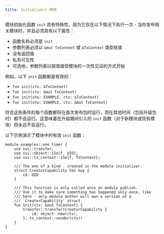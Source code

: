```yaml
---
title: Initializers 模块
---
```


模块初始化函数 `init` 具有特殊性，因为它仅在以下情况下执行一次 - 当你发布相关模块时，并且必须具有以下属性：

- 函数名称必须是 `init`
- 参数列表必须以 `&mut TxContext` 或 `&TxContext` 类型结束
- 没有返回值
- 私有可见性
- 可选地，参数列表以按值接受模块的一次性见证的方式开始

例如，以下 `init` 函数都是有效的：

- `fun init(ctx: &TxContext)`
- `fun init(ctx: &mut TxContext)`
- `fun init(otw: EXAMPLE, ctx: &TxContext)`
- `fun init(otw: EXAMPLE, ctx: &mut TxContext)`

符合这些条件的每个函数都将在首次发布包时运行，而在其他时间（包括升级包时）都不会运行。这意味着在升级期间引入的 `init` 函数（对于新模块或现有模块）将永远不会运行。

以下示例演示了模块中的有效 `init` 函数：

```move
module examples::one_timer {
    use sui::transfer;
    use sui::object::{Self, UID};
    use sui::tx_context::{Self, TxContext};

    /// The one of a kind - created in the module initializer.
    struct CreatorCapability has key {
        id: UID
    }

    /// This function is only called once on module publish.
    /// Use it to make sure something has happened only once, like
    /// here - only module author will own a version of a
    /// `CreatorCapability` struct.
    fun init(ctx: &mut TxContext) {
        transfer::transfer(CreatorCapability {
            id: object::new(ctx),
        }, tx_context::sender(ctx))
    }
}
```
